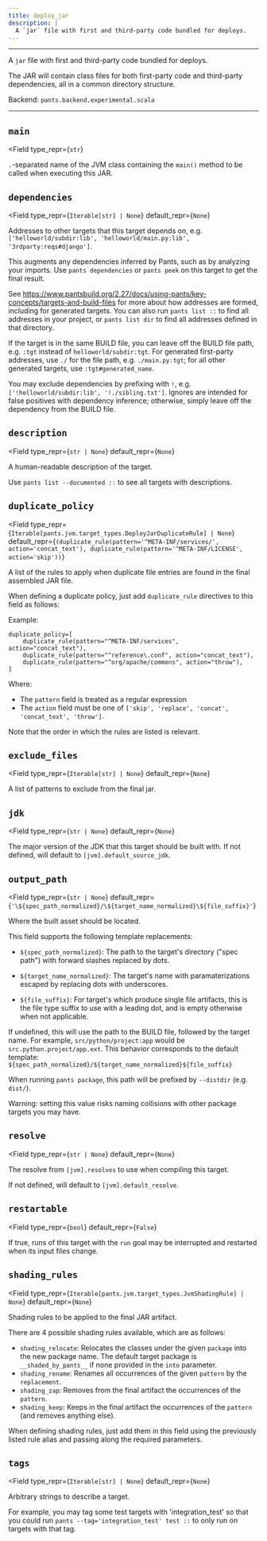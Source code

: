```yaml
---
title: deploy_jar
description: |
  A `jar` file with first and third-party code bundled for deploys.
---
```



---

A `jar` file with first and third-party code bundled for deploys.

The JAR will contain class files for both first-party code and third-party dependencies, all in a common directory structure.

Backend: <span className="color--primary">`pants.backend.experimental.scala`</span>

---

<span className={styles.options}>

## `main`

<Field
    type_repr={`str`}
>

`.`-separated name of the JVM class containing the `main()` method to be called when executing this JAR.

</Field>

## `dependencies`

<Field
    type_repr={`Iterable[str] | None`}
    default_repr={`None`}
>

Addresses to other targets that this target depends on, e.g. `['helloworld/subdir:lib', 'helloworld/main.py:lib', '3rdparty:reqs#django']`.

This augments any dependencies inferred by Pants, such as by analyzing your imports. Use `pants dependencies` or `pants peek` on this target to get the final result.

See https://www.pantsbuild.org/2.27/docs/using-pants/key-concepts/targets-and-build-files for more about how addresses are formed, including for generated targets. You can also run `pants list ::` to find all addresses in your project, or `pants list dir` to find all addresses defined in that directory.

If the target is in the same BUILD file, you can leave off the BUILD file path, e.g. `:tgt` instead of `helloworld/subdir:tgt`. For generated first-party addresses, use `./` for the file path, e.g. `./main.py:tgt`; for all other generated targets, use `:tgt#generated_name`.

You may exclude dependencies by prefixing with `!`, e.g. `['!helloworld/subdir:lib', '!./sibling.txt']`. Ignores are intended for false positives with dependency inference; otherwise, simply leave off the dependency from the BUILD file.

</Field>

## `description`

<Field
    type_repr={`str | None`}
    default_repr={`None`}
>

A human-readable description of the target.

Use `pants list --documented ::` to see all targets with descriptions.

</Field>

## `duplicate_policy`

<Field
    type_repr={`Iterable[pants.jvm.target_types.DeployJarDuplicateRule] | None`}
    default_repr={`(duplicate_rule(pattern='^META-INF/services/', action='concat_text'), duplicate_rule(pattern='^META-INF/LICENSE', action='skip'))`}
>

A list of the rules to apply when duplicate file entries are found in the final assembled JAR file.

When defining a duplicate policy, just add `duplicate_rule` directives to this field as follows:

Example:

```
duplicate_policy=[
    duplicate_rule(pattern="^META-INF/services", action="concat_text"),
    duplicate_rule(pattern="^reference\.conf", action="concat_text"),
    duplicate_rule(pattern="^org/apache/commons", action="throw"),
]
```

Where:

- The `pattern` field is treated as a regular expression
- The `action` field must be one of `['skip', 'replace', 'concat', 'concat_text', 'throw']`.

Note that the order in which the rules are listed is relevant.

</Field>

## `exclude_files`

<Field
    type_repr={`Iterable[str] | None`}
    default_repr={`None`}
>

A list of patterns to exclude from the final jar.

</Field>

## `jdk`

<Field
    type_repr={`str | None`}
    default_repr={`None`}
>

The major version of the JDK that this target should be built with. If not defined, will default to `[jvm].default_source_jdk`.

</Field>

## `output_path`

<Field
    type_repr={`str | None`}
    default_repr={`'\${spec_path_normalized}/\${target_name_normalized}\${file_suffix}'`}
>

Where the built asset should be located.

This field supports the following template replacements:

- `${spec_path_normalized}`: The path to the target&#x27;s directory (&#x22;spec path&#x22;) with forward slashes replaced by dots.

- `${target_name_normalized}`: The target&#x27;s name with paramaterizations escaped by replacing dots with underscores.

- `${file_suffix}`: For target&#x27;s which produce single file artifacts, this is the file type suffix to use with a leading dot,
  and is empty otherwise when not applicable.

If undefined, this will use the path to the BUILD file, followed by the target name. For example, `src/python/project:app` would be `src.python.project/app.ext`. This behavior corresponds to the default template: `${spec_path_normalized}/${target_name_normalized}${file_suffix}`

When running `pants package`, this path will be prefixed by `--distdir` (e.g. `dist/`).

Warning: setting this value risks naming collisions with other package targets you may have.

</Field>

## `resolve`

<Field
    type_repr={`str | None`}
    default_repr={`None`}
>

The resolve from `[jvm].resolves` to use when compiling this target.

If not defined, will default to `[jvm].default_resolve`.

</Field>

## `restartable`

<Field
    type_repr={`bool`}
    default_repr={`False`}
>

If true, runs of this target with the `run` goal may be interrupted and restarted when its input files change.

</Field>

## `shading_rules`

<Field
    type_repr={`Iterable[pants.jvm.target_types.JvmShadingRule] | None`}
    default_repr={`None`}
>

Shading rules to be applied to the final JAR artifact.

There are 4 possible shading rules available, which are as follows:

- `shading_relocate`: Relocates the classes under the given `package` into the new package name. The default target package is `__shaded_by_pants__` if none provided in the `into` parameter.
- `shading_rename`: Renames all occurrences of the given `pattern` by the `replacement`.
- `shading_zap`: Removes from the final artifact the occurrences of the `pattern`.
- `shading_keep`: Keeps in the final artifact the occurrences of the `pattern` (and removes anything else).

When defining shading rules, just add them in this field using the previously listed rule alias and passing along the required parameters.

</Field>

## `tags`

<Field
    type_repr={`Iterable[str] | None`}
    default_repr={`None`}
>

Arbitrary strings to describe a target.

For example, you may tag some test targets with &#x27;integration_test&#x27; so that you could run `pants --tag='integration_test' test ::` to only run on targets with that tag.

</Field>

</span>
